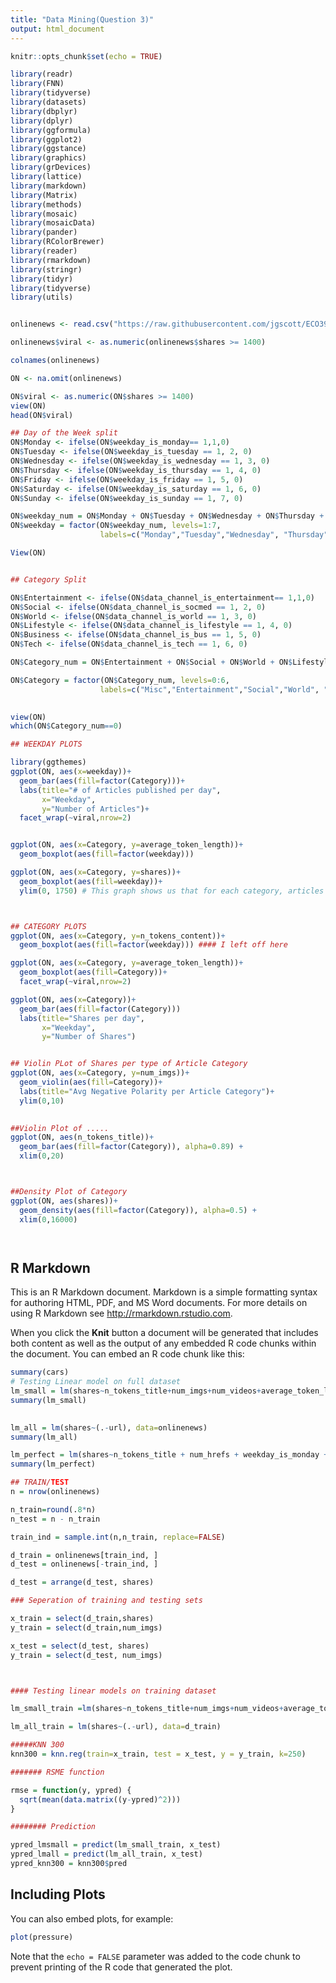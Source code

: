 ---
title: "Data Mining(Question 3)"
output: html_document
---

```{r}
knitr::opts_chunk$set(echo = TRUE)

library(readr)
library(FNN)
library(tidyverse)
library(datasets)
library(dbplyr)
library(dplyr)
library(ggformula)
library(ggplot2)
library(ggstance)
library(graphics)
library(grDevices)
library(lattice)
library(markdown)
library(Matrix)
library(methods)
library(mosaic)
library(mosaicData)
library(pander)
library(RColorBrewer)
library(reader)
library(rmarkdown)
library(stringr)
library(tidyr)
library(tidyverse)
library(utils)


onlinenews <- read.csv("https://raw.githubusercontent.com/jgscott/ECO395M/master/data/online_news.csv")

onlinenews$viral <- as.numeric(onlinenews$shares >= 1400)

colnames(onlinenews)

ON <- na.omit(onlinenews)

ON$viral <- as.numeric(ON$shares >= 1400)
view(ON)
head(ON$viral)

## Day of the Week split
ON$Monday <- ifelse(ON$weekday_is_monday== 1,1,0)
ON$Tuesday <- ifelse(ON$weekday_is_tuesday == 1, 2, 0)
ON$Wednesday <- ifelse(ON$weekday_is_wednesday == 1, 3, 0)
ON$Thursday <- ifelse(ON$weekday_is_thursday == 1, 4, 0)
ON$Friday <- ifelse(ON$weekday_is_friday == 1, 5, 0)
ON$Saturday <- ifelse(ON$weekday_is_saturday == 1, 6, 0)
ON$Sunday <- ifelse(ON$weekday_is_sunday == 1, 7, 0)

ON$weekday_num = ON$Monday + ON$Tuesday + ON$Wednesday + ON$Thursday + ON$Friday + ON$Saturday + ON$Sunday
ON$weekday = factor(ON$weekday_num, levels=1:7, 
                    labels=c("Monday","Tuesday","Wednesday", "Thursday","Friday", "Saturday", "Sunday"))

View(ON)


## Category Split

ON$Entertainment <- ifelse(ON$data_channel_is_entertainment== 1,1,0)
ON$Social <- ifelse(ON$data_channel_is_socmed == 1, 2, 0)
ON$World <- ifelse(ON$data_channel_is_world == 1, 3, 0)
ON$Lifestyle <- ifelse(ON$data_channel_is_lifestyle == 1, 4, 0)
ON$Business <- ifelse(ON$data_channel_is_bus == 1, 5, 0)
ON$Tech <- ifelse(ON$data_channel_is_tech == 1, 6, 0)

ON$Category_num = ON$Entertainment + ON$Social + ON$World + ON$Lifestyle + ON$Business + ON$Tech

ON$Category = factor(ON$Category_num, levels=0:6, 
                    labels=c("Misc","Entertainment","Social","World", "Lifestyle","Business", "Tech" ))
  

view(ON)
which(ON$Category_num==0)

## WEEKDAY PLOTS

library(ggthemes)
ggplot(ON, aes(x=weekday))+
  geom_bar(aes(fill=factor(Category)))+
  labs(title="# of Articles published per day",
       x="Weekday",
       y="Number of Articles")+
  facet_wrap(~viral,nrow=2)


ggplot(ON, aes(x=Category, y=average_token_length))+
  geom_boxplot(aes(fill=factor(weekday)))

ggplot(ON, aes(x=Category, y=shares))+
  geom_boxplot(aes(fill=weekday))+
  ylim(0, 1750) # This graph shows us that for each category, articles published on Saturday have the highest shares. Maybe



## CATEGORY PLOTS
ggplot(ON, aes(x=Category, y=n_tokens_content))+
  geom_boxplot(aes(fill=factor(weekday))) #### I left off here

ggplot(ON, aes(x=Category, y=average_token_length))+
  geom_boxplot(aes(fill=Category))+
  facet_wrap(~viral,nrow=2)

ggplot(ON, aes(x=Category))+
  geom_bar(aes(fill=factor(Category)))
  labs(title="Shares per day",
       x="Weekday",
       y="Number of Shares")


## Violin PLot of Shares per type of Article Category
ggplot(ON, aes(x=Category, y=num_imgs))+
  geom_violin(aes(fill=Category))+
  labs(title="Avg Negative Polarity per Article Category")+
  ylim(0,10)
  

##Violin Plot of .....
ggplot(ON, aes(n_tokens_title))+
  geom_bar(aes(fill=factor(Category)), alpha=0.89) +
  xlim(0,20)



##Density Plot of Category
ggplot(ON, aes(shares))+
  geom_density(aes(fill=factor(Category)), alpha=0.5) +
  xlim(0,16000)




```

## R Markdown

This is an R Markdown document. Markdown is a simple formatting syntax for authoring HTML, PDF, and MS Word documents. For more details on using R Markdown see <http://rmarkdown.rstudio.com>.

When you click the **Knit** button a document will be generated that includes both content as well as the output of any embedded R code chunks within the document. You can embed an R code chunk like this:

```{r cars}
summary(cars)
# Testing Linear model on full dataset
lm_small = lm(shares~n_tokens_title+num_imgs+num_videos+average_token_length, data=onlinenews)
summary(lm_small)

  
lm_all = lm(shares~(.-url), data=onlinenews)
summary(lm_all)

lm_perfect = lm(shares~n_tokens_title + num_hrefs + weekday_is_monday + weekday_is_monday + global_rate_positive_words + avg_negative_polarity + max_negative_polarity + is_weekend, data=onlinenews )
summary(lm_perfect)

## TRAIN/TEST
n = nrow(onlinenews)

n_train=round(.8*n)
n_test = n - n_train

train_ind = sample.int(n,n_train, replace=FALSE)

d_train = onlinenews[train_ind, ]
d_test = onlinenews[-train_ind, ]

d_test = arrange(d_test, shares)

### Seperation of training and testing sets

x_train = select(d_train,shares)
y_train = select(d_train,num_imgs)

x_test = select(d_test, shares)
y_train = select(d_test, num_imgs)



#### Testing linear models on training dataset

lm_small_train =lm(shares~n_tokens_title+num_imgs+num_videos+average_token_length, data=d_train)

lm_all_train = lm(shares~(.-url), data=d_train)

#####KNN 300
knn300 = knn.reg(train=x_train, test = x_test, y = y_train, k=250)

####### RSME function

rmse = function(y, ypred) {
  sqrt(mean(data.matrix((y-ypred)^2)))
}

######## Prediction

ypred_lmsmall = predict(lm_small_train, x_test)
ypred_lmall = predict(lm_all_train, x_test)
ypred_knn300 = knn300$pred
```

## Including Plots

You can also embed plots, for example:

```{r pressure, echo=FALSE}
plot(pressure)
```

Note that the `echo = FALSE` parameter was added to the code chunk to prevent printing of the R code that generated the plot.
